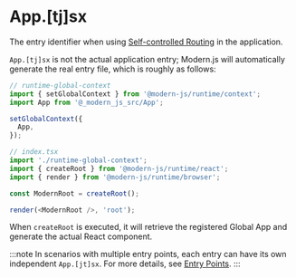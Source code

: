 # App.[tj]sx

The entry identifier when using [Self-controlled Routing](/guides/concept/entries.html#self-controlled-routing) in the application.

`App.[tj]sx` is not the actual application entry; Modern.js will automatically generate the real entry file, which is roughly as follows:

```js
// runtime-global-context
import { setGlobalContext } from '@modern-js/runtime/context';
import App from '@_modern_js_src/App';

setGlobalContext({
  App,
});

// index.tsx
import './runtime-global-context';
import { createRoot } from '@modern-js/runtime/react';
import { render } from '@modern-js/runtime/browser';

const ModernRoot = createRoot();

render(<ModernRoot />, 'root');
```

When `createRoot` is executed, it will retrieve the registered Global App and generate the actual React component.

:::note
In scenarios with multiple entry points, each entry can have its own independent `App.[jt]sx`. For more details, see [Entry Points](/guides/concept/entries).
:::
